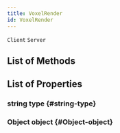 ```yaml
---
title: VoxelRender
id: VoxelRender
---
```

`Client`
`Server`

## List of Methods

## List of Properties

### string type {#string-type}

### Object object {#Object-object}

